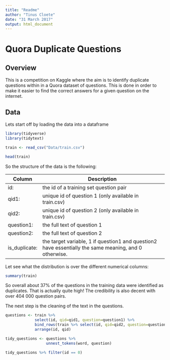```yaml
---
title: "Readme"
author: "Tinus Cloete"
date: "31 March 2017"
output: html_document
---
```


# Quora Duplicate Questions

## Overview

This is a competition on Kaggle where the aim is to identify duplicate questions within in a Quora dataset of questions. 
This is done in order to make it easier to find the correct answers for a given question on the internet.

## Data

Lets start off by loading the data into a dataframe

```r
library(tidyverse)
library(tidytext)
```

```r
train <- read_csv("Data/train.csv")

head(train)
```

So the structure of the data is the following:

Column | Description
------ | ----------------------------------------------------------------
id:    | the id of a training set question pair
qid1:  | unique id of question 1 (only available in train.csv)
qid2:  | unique id of question 2 (only available in train.csv)
question1: | the full text of question 1
question2: | the full text of question 2
is_duplicate: | the target variable, 1 if question1 and question2 have essentially the same meaning, and 0 otherwise.

Let see what the distribution is over the different numerical columns:

```r

summary(train)

```

So overall about 37% of the questions in the training data were identified as duplicates. That is actually quite high!
The credibility is also decent with over 404 000 question pairs.

The next step is the cleaning of the text in the questions.

```r

questions <- train %>% 
             select(id, qid=qid1, question=question1) %>% 
             bind_rows(train %>% select(id, qid=qid2, question=question2)) %>% 
             arrange(id, qid)

tidy_questions <- questions %>% 
                  unnest_tokens(word, question)

tidy_questions %>% filter(id == 0)

```

